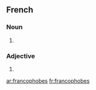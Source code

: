 {{also|Francophobes}}
==French==

===Noun===
{{head|fr|plural}} {{m|f|p}}

# {{plural of|francophobe|lang=fr}}

===Adjective===
{{fr-adj-form}}

# {{form of|plural form|francophobe|lang=fr}}

[[ar:francophobes]]
[[fr:francophobes]]